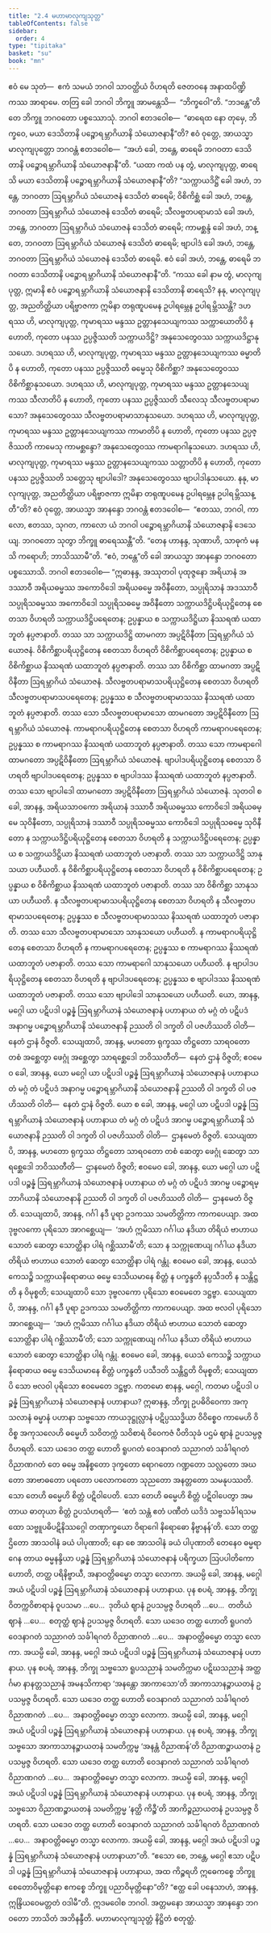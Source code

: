 ```yaml
---
title: "2.4 မဟာမာလုကျသုတ္တ"
tableOfContents: false
sidebar:
  order: 4
type: "tipitaka"
basket: "su"
book: "mn"
---
```



<DynamicBreadcrumb />

<Division number="129" book="mn" e="ch" v="24" p="235">

<Paragraph number="336" book="mn">
ဧဝံ မေ သုတံ—  ဧကံ သမယံ ဘဂဝါ သာဝတ္ထိယံ ဝိဟရတိ ဇေတဝနေ အနာထပိဏ္ဍိကဿ အာရာမေ. တတြ ခေါ ဘဂဝါ ဘိက္ခူ အာမန္တေသိ—  “ဘိက္ခဝေါ”တိ. “ဘဒန္တေ”တိ တေ ဘိက္ခူ ဘဂဝတော ပစ္စဿောသုံ. ဘဂဝါ ဧတဒဝေါစ—  “ဓာရေထ နော တုမှေ, ဘိက္ခဝေ, မယာ ဒေသိတာနိ ပဉ္စောရမ္ဘာဂိယာနိ သံယောဇနာနီ”တိ?
</Paragraph>

<Paragraph number="337" book="mn">
ဧဝံ ဝုတ္တေ, အာယသ္မာ မာလုကျပုတ္တော ဘဂဝန္တံ ဧတဒဝေါစ—  “အဟံ ခေါ, ဘန္တေ, ဓာရေမိ ဘဂဝတာ ဒေသိတာနိ ပဉ္စောရမ္ဘာဂိယာနိ သံယောဇနာနီ”တိ. “ယထာ ကထံ ပန တွံ, မာလုကျပုတ္တ, ဓာရေသိ မယာ ဒေသိတာနိ ပဉ္စောရမ္ဘာဂိယာနိ သံယောဇနာနီ”တိ? “သက္ကာယဒိဋ္ဌိံ ခေါ အဟံ, ဘန္တေ, ဘဂဝတာ ဩရမ္ဘာဂိယံ သံယောဇနံ ဒေသိတံ ဓာရေမိ; ဝိစိကိစ္ဆံ ခေါ အဟံ, ဘန္တေ, ဘဂဝတာ ဩရမ္ဘာဂိယံ သံယောဇနံ ဒေသိတံ ဓာရေမိ; သီလဗ္ဗတပရာမာသံ ခေါ အဟံ, ဘန္တေ, ဘဂဝတာ ဩရမ္ဘာဂိယံ သံယောဇနံ ဒေသိတံ ဓာရေမိ; ကာမစ္ဆန္ဒံ ခေါ အဟံ, ဘန္တေ, ဘဂဝတာ ဩရမ္ဘာဂိယံ သံယောဇနံ ဒေသိတံ ဓာရေမိ; ဗျာပါဒံ ခေါ အဟံ, ဘန္တေ, ဘဂဝတာ ဩရမ္ဘာဂိယံ သံယောဇနံ ဒေသိတံ ဓာရေမိ. ဧဝံ ခေါ အဟံ, ဘန္တေ, ဓာရေမိ ဘဂဝတာ ဒေသိတာနိ ပဉ္စောရမ္ဘာဂိယာနိ သံယောဇနာနီ”တိ.
</Paragraph>

<Paragraph number="338" book="mn">
“ကဿ ခေါ နာမ တွံ, မာလုကျပုတ္တ, ဣမာနိ ဧဝံ ပဉ္စောရမ္ဘာဂိယာနိ သံယောဇနာနိ ဒေသိတာနိ ဓာရေသိ? နနု, မာလုကျပုတ္တ, အညတိတ္ထိယာ ပရိဗ္ဗာဇကာ ဣမိနာ တရုဏူပမေန ဥပါရမ္ဘေန ဥပါရမ္ဘိဿန္တိ? ဒဟရဿ ဟိ, မာလုကျပုတ္တ, ကုမာရဿ မန္ဒဿ ဥတ္တာနသေယျကဿ သက္ကာယောတိပိ န ဟောတိ, ကုတော ပနဿ ဥပ္ပဇ္ဇိဿတိ သက္ကာယဒိဋ္ဌိ? အနုသေတွေဝဿ သက္ကာယဒိဋ္ဌာနုသယော. ဒဟရဿ ဟိ, မာလုကျပုတ္တ, ကုမာရဿ မန္ဒဿ ဥတ္တာနသေယျကဿ ဓမ္မာတိပိ န ဟောတိ, ကုတော ပနဿ ဥပ္ပဇ္ဇိဿတိ ဓမ္မေသု ဝိစိကိစ္ဆာ? အနုသေတွေဝဿ ဝိစိကိစ္ဆာနုသယော. ဒဟရဿ ဟိ, မာလုကျပုတ္တ, ကုမာရဿ မန္ဒဿ ဥတ္တာနသေယျကဿ သီလာတိပိ န ဟောတိ, ကုတော ပနဿ ဥပ္ပဇ္ဇိဿတိ သီလေသု သီလဗ္ဗတပရာမာသော? အနုသေတွေဝဿ သီလဗ္ဗတပရာမာသာနုသယော. ဒဟရဿ ဟိ, မာလုကျပုတ္တ, ကုမာရဿ မန္ဒဿ ဥတ္တာနသေယျကဿ ကာမာတိပိ န ဟောတိ, ကုတော ပနဿ ဥပ္ပဇ္ဇိဿတိ ကာမေသု ကာမစ္ဆန္ဒော? အနုသေတွေဝဿ ကာမရာဂါနုသယော. ဒဟရဿ ဟိ, မာလုကျပုတ္တ, ကုမာရဿ မန္ဒဿ ဥတ္တာနသေယျကဿ သတ္တာတိပိ န ဟောတိ, ကုတော ပနဿ ဥပ္ပဇ္ဇိဿတိ သတ္တေသု ဗျာပါဒေါ? အနုသေတွေဝဿ ဗျာပါဒါနုသယော. နနု, မာလုကျပုတ္တ, အညတိတ္ထိယာ ပရိဗ္ဗာဇကာ ဣမိနာ တရုဏူပမေန ဥပါရမ္ဘေန ဥပါရမ္ဘိဿန္တီ”တိ?
</Paragraph>

<Paragraph number="339" book="mn">
ဧဝံ ဝုတ္တေ, အာယသ္မာ အာနန္ဒော ဘဂဝန္တံ ဧတဒဝေါစ—  “ဧတဿ, ဘဂဝါ, ကာလော, ဧတဿ, သုဂတ, ကာလော ယံ ဘဂဝါ ပဉ္စောရမ္ဘာဂိယာနိ သံယောဇနာနိ ဒေသေယျ. ဘဂဝတော သုတွာ ဘိက္ခူ ဓာရေဿန္တီ”တိ. “တေန ဟာနန္ဒ, သုဏာဟိ, သာဓုကံ မနသိ ကရောဟိ; ဘာသိဿာမီ”တိ. “ဧဝံ, ဘန္တေ”တိ ခေါ အာယသ္မာ အာနန္ဒော ဘဂဝတော ပစ္စဿောသိ. ဘဂဝါ ဧတဒဝေါစ—
</Paragraph>

</Division>
<Division number="130" book="mn" e="ch" v="24" p="236">

<Paragraph number="340" book="mn">
“ဣဓာနန္ဒ, အဿုတဝါ ပုထုဇ္ဇနော အရိယာနံ အဒဿာဝီ အရိယဓမ္မဿ အကောဝိဒေါ အရိယဓမ္မေ အဝိနီတော, သပ္ပုရိသာနံ အဒဿာဝီ သပ္ပုရိသဓမ္မဿ အကောဝိဒေါ သပ္ပုရိသဓမ္မေ အဝိနီတော သက္ကာယဒိဋ္ဌိပရိယုဋ္ဌိတေန စေတသာ ဝိဟရတိ သက္ကာယဒိဋ္ဌိပရေတေန; ဥပ္ပန္နာယ စ သက္ကာယဒိဋ္ဌိယာ နိဿရဏံ ယထာဘူတံ နပ္ပဇာနာတိ. တဿ သာ သက္ကာယဒိဋ္ဌိ ထာမဂတာ အပ္ပဋိဝိနီတာ ဩရမ္ဘာဂိယံ သံယောဇနံ.
</Paragraph>

<Paragraph number="341" book="mn">
ဝိစိကိစ္ဆာပရိယုဋ္ဌိတေန စေတသာ ဝိဟရတိ ဝိစိကိစ္ဆာပရေတေန; ဥပ္ပန္နာယ စ ဝိစိကိစ္ဆာယ နိဿရဏံ ယထာဘူတံ နပ္ပဇာနာတိ. တဿ သာ ဝိစိကိစ္ဆာ ထာမဂတာ အပ္ပဋိဝိနီတာ ဩရမ္ဘာဂိယံ သံယောဇနံ.
</Paragraph>

<Paragraph number="342" book="mn">
သီလဗ္ဗတပရာမာသပရိယုဋ္ဌိတေန စေတသာ ဝိဟရတိ သီလဗ္ဗတပရာမာသပရေတေန; ဥပ္ပန္နဿ စ သီလဗ္ဗတပရာမာသဿ နိဿရဏံ ယထာဘူတံ နပ္ပဇာနာတိ. တဿ သော သီလဗ္ဗတပရာမာသော ထာမဂတော အပ္ပဋိဝိနီတော ဩရမ္ဘာဂိယံ သံယောဇနံ.
</Paragraph>

<Paragraph number="343" book="mn">
ကာမရာဂပရိယုဋ္ဌိတေန စေတသာ ဝိဟရတိ ကာမရာဂပရေတေန; ဥပ္ပန္နဿ စ ကာမရာဂဿ နိဿရဏံ ယထာဘူတံ နပ္ပဇာနာတိ. တဿ သော ကာမရာဂေါ ထာမဂတော အပ္ပဋိဝိနီတော ဩရမ္ဘာဂိယံ သံယောဇနံ.
</Paragraph>

<Paragraph number="344" book="mn">
ဗျာပါဒပရိယုဋ္ဌိတေန စေတသာ ဝိဟရတိ ဗျာပါဒပရေတေန; ဥပ္ပန္နဿ စ ဗျာပါဒဿ နိဿရဏံ ယထာဘူတံ နပ္ပဇာနာတိ. တဿ သော ဗျာပါဒေါ ထာမဂတော အပ္ပဋိဝိနီတော ဩရမ္ဘာဂိယံ သံယောဇနံ.
</Paragraph>

</Division>
<Division number="131" book="mn" e="ch" v="24" p="237">

<Paragraph number="345" book="mn">
သုတဝါ စ ခေါ, အာနန္ဒ, အရိယသာဝကော အရိယာနံ ဒဿာဝီ အရိယဓမ္မဿ ကောဝိဒေါ အရိယဓမ္မေ သုဝိနီတော, သပ္ပုရိသာနံ ဒဿာဝီ သပ္ပုရိသဓမ္မဿ ကောဝိဒေါ သပ္ပုရိသဓမ္မေ သုဝိနီတော န သက္ကာယဒိဋ္ဌိပရိယုဋ္ဌိတေန စေတသာ ဝိဟရတိ န သက္ကာယဒိဋ္ဌိပရေတေန; ဥပ္ပန္နာယ စ သက္ကာယဒိဋ္ဌိယာ နိဿရဏံ ယထာဘူတံ ပဇာနာတိ. တဿ သာ သက္ကာယဒိဋ္ဌိ သာနုသယာ ပဟီယတိ.
</Paragraph>

<Paragraph number="346" book="mn">
န ဝိစိကိစ္ဆာပရိယုဋ္ဌိတေန စေတသာ ဝိဟရတိ န ဝိစိကိစ္ဆာပရေတေန; ဥပ္ပန္နာယ စ ဝိစိကိစ္ဆာယ နိဿရဏံ ယထာဘူတံ ပဇာနာတိ. တဿ သာ ဝိစိကိစ္ဆာ သာနုသယာ ပဟီယတိ.
</Paragraph>

<Paragraph number="347" book="mn">
န သီလဗ္ဗတပရာမာသပရိယုဋ္ဌိတေန စေတသာ ဝိဟရတိ န သီလဗ္ဗတပရာမာသပရေတေန; ဥပ္ပန္နဿ စ သီလဗ္ဗတပရာမာသဿ နိဿရဏံ ယထာဘူတံ ပဇာနာတိ. တဿ သော သီလဗ္ဗတပရာမာသော သာနုသယော ပဟီယတိ.
</Paragraph>

<Paragraph number="348" book="mn">
န ကာမရာဂပရိယုဋ္ဌိတေန စေတသာ ဝိဟရတိ န ကာမရာဂပရေတေန; ဥပ္ပန္နဿ စ ကာမရာဂဿ နိဿရဏံ ယထာဘူတံ ပဇာနာတိ. တဿ သော ကာမရာဂေါ သာနုသယော ပဟီယတိ.
</Paragraph>

<Paragraph number="349" book="mn">
န ဗျာပါဒပရိယုဋ္ဌိတေန စေတသာ ဝိဟရတိ န ဗျာပါဒပရေတေန; ဥပ္ပန္နဿ စ ဗျာပါဒဿ နိဿရဏံ ယထာဘူတံ ပဇာနာတိ. တဿ သော ဗျာပါဒေါ သာနုသယော ပဟီယတိ.
</Paragraph>

</Division>
<Division number="132" book="mn" e="ch" v="24" p="239">

<Paragraph number="350" book="mn">
ယော, အာနန္ဒ, မဂ္ဂေါ ယာ ပဋိပဒါ ပဉ္စန္နံ ဩရမ္ဘာဂိယာနံ သံယောဇနာနံ ပဟာနာယ တံ မဂ္ဂံ တံ ပဋိပဒံ အနာဂမ္မ ပဉ္စောရမ္ဘာဂိယာနိ သံယောဇနာနိ ဉဿတိ ဝါ ဒက္ခတိ ဝါ ပဇဟိဿတိ ဝါတိ—  နေတံ ဌာနံ ဝိဇ္ဇတိ. သေယျထာပိ, အာနန္ဒ, မဟတော ရုက္ခဿ တိဋ္ဌတော သာရဝတော တစံ အစ္ဆေတွာ ဖေဂ္ဂုံ အစ္ဆေတွာ သာရစ္ဆေဒေါ ဘဝိဿတီတိ—  နေတံ ဌာနံ ဝိဇ္ဇတိ; ဧဝမေဝ ခေါ, အာနန္ဒ, ယော မဂ္ဂေါ ယာ ပဋိပဒါ ပဉ္စန္နံ ဩရမ္ဘာဂိယာနံ သံယောဇနာနံ ပဟာနာယ တံ မဂ္ဂံ တံ ပဋိပဒံ အနာဂမ္မ ပဉ္စောရမ္ဘာဂိယာနိ သံယောဇနာနိ ဉဿတိ ဝါ ဒက္ခတိ ဝါ ပဇဟိဿတိ ဝါတိ—  နေတံ ဌာနံ ဝိဇ္ဇတိ.
</Paragraph>

<Paragraph number="351" book="mn">
ယော စ ခေါ, အာနန္ဒ, မဂ္ဂေါ ယာ ပဋိပဒါ ပဉ္စန္နံ ဩရမ္ဘာဂိယာနံ သံယောဇနာနံ ပဟာနာယ တံ မဂ္ဂံ တံ ပဋိပဒံ အာဂမ္မ ပဉ္စောရမ္ဘာဂိယာနိ သံယောဇနာနိ ဉဿတိ ဝါ ဒက္ခတိ ဝါ ပဇဟိဿတိ ဝါတိ—  ဌာနမေတံ ဝိဇ္ဇတိ. သေယျထာပိ, အာနန္ဒ, မဟတော ရုက္ခဿ တိဋ္ဌတော သာရဝတော တစံ ဆေတွာ ဖေဂ္ဂုံ ဆေတွာ သာရစ္ဆေဒေါ ဘဝိဿတီတိ—  ဌာနမေတံ ဝိဇ္ဇတိ; ဧဝမေဝ ခေါ, အာနန္ဒ, ယော မဂ္ဂေါ ယာ ပဋိပဒါ ပဉ္စန္နံ ဩရမ္ဘာဂိယာနံ သံယောဇနာနံ ပဟာနာယ တံ မဂ္ဂံ တံ ပဋိပဒံ အာဂမ္မ ပဉ္စောရမ္ဘာဂိယာနိ သံယောဇနာနိ ဉဿတိ ဝါ ဒက္ခတိ ဝါ ပဇဟိဿတိ ဝါတိ—  ဌာနမေတံ ဝိဇ္ဇတိ. သေယျထာပိ, အာနန္ဒ, ဂင်္ဂါ နဒီ ပူရာ ဥဒကဿ သမတိတ္တိကာ ကာကပေယျာ. အထ ဒုဗ္ဗလကော ပုရိသော အာဂစ္ဆေယျ—  ‘အဟံ ဣမိဿာ ဂင်္ဂါယ နဒိယာ တိရိယံ ဗာဟာယ သောတံ ဆေတွာ သောတ္ထိနာ ပါရံ ဂစ္ဆိဿာမီ’တိ; သော န သက္ကုဏေယျ ဂင်္ဂါယ နဒိယာ တိရိယံ ဗာဟာယ သောတံ ဆေတွာ သောတ္ထိနာ ပါရံ ဂန္တုံ. ဧဝမေဝ ခေါ, အာနန္ဒ, ယေသံ ကေသဉ္စိ သက္ကာယနိရောဓာယ ဓမ္မေ ဒေသိယမာနေ စိတ္တံ န ပက္ခန္ဒတိ နပ္ပသီဒတိ န သန္တိဋ္ဌတိ န ဝိမုစ္စတိ; သေယျထာပိ သော ဒုဗ္ဗလကော ပုရိသော ဧဝမေတေ ဒဋ္ဌဗ္ဗာ. သေယျထာပိ, အာနန္ဒ, ဂင်္ဂါ နဒီ ပူရာ ဥဒကဿ သမတိတ္တိကာ ကာကပေယျာ. အထ ဗလဝါ ပုရိသော အာဂစ္ဆေယျ—  ‘အဟံ ဣမိဿာ ဂင်္ဂါယ နဒိယာ တိရိယံ ဗာဟာယ သောတံ ဆေတွာ သောတ္ထိနာ ပါရံ ဂစ္ဆိဿာမီ’တိ; သော သက္ကုဏေယျ ဂင်္ဂါယ နဒိယာ တိရိယံ ဗာဟာယ သောတံ ဆေတွာ သောတ္ထိနာ ပါရံ ဂန္တုံ. ဧဝမေဝ ခေါ, အာနန္ဒ, ယေသံ ကေသဉ္စိ သက္ကာယနိရောဓာယ ဓမ္မေ ဒေသိယမာနေ စိတ္တံ ပက္ခန္ဒတိ ပသီဒတိ သန္တိဋ္ဌတိ ဝိမုစ္စတိ; သေယျထာပိ သော ဗလဝါ ပုရိသော ဧဝမေတေ ဒဋ္ဌဗ္ဗာ.
</Paragraph>

</Division>
<Division number="133" book="mn" e="ch" v="24" p="240">

<Paragraph number="352" book="mn">
ကတမော စာနန္ဒ, မဂ္ဂေါ, ကတမာ ပဋိပဒါ ပဉ္စန္နံ ဩရမ္ဘာဂိယာနံ သံယောဇနာနံ ပဟာနာယ? ဣဓာနန္ဒ, ဘိက္ခု ဥပဓိဝိဝေကာ အကုသလာနံ ဓမ္မာနံ ပဟာနာ သဗ္ဗသော ကာယဒုဋ္ဌုလ္လာနံ ပဋိပ္ပဿဒ္ဓိယာ ဝိဝိစ္စေဝ ကာမေဟိ ဝိဝိစ္စ အကုသလေဟိ ဓမ္မေဟိ သဝိတက္ကံ သဝိစာရံ ဝိဝေကဇံ ပီတိသုခံ ပဌမံ ဈာနံ ဥပသမ္ပဇ္ဇ ဝိဟရတိ. သော ယဒေဝ တတ္ထ ဟောတိ ရူပဂတံ ဝေဒနာဂတံ သညာဂတံ သင်္ခါရဂတံ ဝိညာဏဂတံ တေ ဓမ္မေ အနိစ္စတော ဒုက္ခတော ရောဂတော ဂဏ္ဍတော သလ္လတော အဃတော အာဗာဓတော ပရတော ပလောကတော သုညတော အနတ္တတော သမနုပဿတိ. သော တေဟိ ဓမ္မေဟိ စိတ္တံ ပဋိဝါပေတိ. သော တေဟိ ဓမ္မေဟိ စိတ္တံ ပဋိဝါပေတွာ အမတာယ ဓာတုယာ စိတ္တံ ဥပသံဟရတိ—  ‘ဧတံ သန္တံ ဧတံ ပဏီတံ ယဒိဒံ သဗ္ဗသင်္ခါရသမထော သဗ္ဗူပဓိပဋိနိဿဂ္ဂေါ တဏှာက္ခယော ဝိရာဂေါ နိရောဓော နိဗ္ဗာနန်’တိ. သော တတ္ထ ဌိတော အာသဝါနံ ခယံ ပါပုဏာတိ; နော စေ အာသဝါနံ ခယံ ပါပုဏာတိ တေနေဝ ဓမ္မရာဂေန တာယ ဓမ္မနန္ဒိယာ ပဉ္စန္နံ ဩရမ္ဘာဂိယာနံ သံယောဇနာနံ ပရိက္ခယာ ဩပပါတိကော ဟောတိ, တတ္ထ ပရိနိဗ္ဗာယီ, အနာဝတ္တိဓမ္မော တသ္မာ လောကာ. အယမ္ပိ ခေါ, အာနန္ဒ, မဂ္ဂေါ အယံ ပဋိပဒါ ပဉ္စန္နံ ဩရမ္ဘာဂိယာနံ သံယောဇနာနံ ပဟာနာယ.
</Paragraph>

<Paragraph number="353" book="mn">
ပုန စပရံ, အာနန္ဒ, ဘိက္ခု ဝိတက္ကဝိစာရာနံ ဝူပသမာ …ပေ…  ဒုတိယံ ဈာနံ ဥပသမ္ပဇ္ဇ ဝိဟရတိ …ပေ…  တတိယံ ဈာနံ …ပေ…  စတုတ္ထံ ဈာနံ ဥပသမ္ပဇ္ဇ ဝိဟရတိ. သော ယဒေဝ တတ္ထ ဟောတိ ရူပဂတံ ဝေဒနာဂတံ သညာဂတံ သင်္ခါရဂတံ ဝိညာဏဂတံ …ပေ…  အနာဝတ္တိဓမ္မော တသ္မာ လောကာ. အယမ္ပိ ခေါ, အာနန္ဒ, မဂ္ဂေါ အယံ ပဋိပဒါ ပဉ္စန္နံ ဩရမ္ဘာဂိယာနံ သံယောဇနာနံ ပဟာနာယ.
</Paragraph>

<Paragraph number="354" book="mn">
ပုန စပရံ, အာနန္ဒ, ဘိက္ခု သဗ္ဗသော ရူပသညာနံ သမတိက္ကမာ ပဋိဃသညာနံ အတ္ထင်္ဂမာ နာနတ္တသညာနံ အမနသိကာရာ ‘အနန္တော အာကာသော’တိ အာကာသာနဉ္စာယတနံ ဥပသမ္ပဇ္ဇ ဝိဟရတိ. သော ယဒေဝ တတ္ထ ဟောတိ ဝေဒနာဂတံ သညာဂတံ သင်္ခါရဂတံ ဝိညာဏဂတံ …ပေ…  အနာဝတ္တိဓမ္မော တသ္မာ လောကာ. အယမ္ပိ ခေါ, အာနန္ဒ, မဂ္ဂေါ အယံ ပဋိပဒါ ပဉ္စန္နံ ဩရမ္ဘာဂိယာနံ သံယောဇနာနံ ပဟာနာယ.
</Paragraph>

<Paragraph number="355" book="mn">
ပုန စပရံ, အာနန္ဒ, ဘိက္ခု သဗ္ဗသော အာကာသာနဉ္စာယတနံ သမတိက္ကမ္မ ‘အနန္တံ ဝိညာဏန်’တိ ဝိညာဏဉ္စာယတနံ ဥပသမ္ပဇ္ဇ ဝိဟရတိ. သော ယဒေဝ တတ္ထ ဟောတိ ဝေဒနာဂတံ သညာဂတံ သင်္ခါရဂတံ ဝိညာဏဂတံ …ပေ…  အနာဝတ္တိဓမ္မော တသ္မာ လောကာ. အယမ္ပိ ခေါ, အာနန္ဒ, မဂ္ဂေါ အယံ ပဋိပဒါ ပဉ္စန္နံ ဩရမ္ဘာဂိယာနံ သံယောဇနာနံ ပဟာနာယ.
</Paragraph>

<Paragraph number="356" book="mn">
ပုန စပရံ, အာနန္ဒ, ဘိက္ခု သဗ္ဗသော ဝိညာဏဉ္စာယတနံ သမတိက္ကမ္မ ‘နတ္ထိ ကိဉ္စီ’တိ အာကိဉ္စညာယတနံ ဥပသမ္ပဇ္ဇ ဝိဟရတိ. သော ယဒေဝ တတ္ထ ဟောတိ ဝေဒနာဂတံ သညာဂတံ သင်္ခါရဂတံ ဝိညာဏဂတံ …ပေ…  အနာဝတ္တိဓမ္မော တသ္မာ လောကာ. အယမ္ပိ ခေါ, အာနန္ဒ, မဂ္ဂေါ အယံ ပဋိပဒါ ပဉ္စန္နံ ဩရမ္ဘာဂိယာနံ သံယောဇနာနံ ပဟာနာယာ”တိ.
</Paragraph>

<Paragraph number="357" book="mn">
“ဧသော စေ, ဘန္တေ, မဂ္ဂေါ ဧသာ ပဋိပဒါ ပဉ္စန္နံ ဩရမ္ဘာဂိယာနံ သံယောဇနာနံ ပဟာနာယ, အထ ကိဉ္စရဟိ ဣဓေကစ္စေ ဘိက္ခူ စေတောဝိမုတ္တိနော ဧကစ္စေ ဘိက္ခူ ပညာဝိမုတ္တိနော”တိ? “ဧတ္ထ ခေါ ပနေသာဟံ, အာနန္ဒ, ဣန္ဒြိယဝေမတ္တတံ ဝဒါမီ”တိ.
</Paragraph>

<Paragraph number="358" book="mn">
ဣဒမဝေါစ ဘဂဝါ. အတ္တမနော အာယသ္မာ အာနန္ဒော ဘဂဝတော ဘာသိတံ အဘိနန္ဒီတိ.

</Paragraph>
</Division>

<Paragraph number="359" type="center" book="mn">
မဟာမာလုကျသုတ္တံ နိဋ္ဌိတံ စတုတ္ထံ.
</Paragraph>